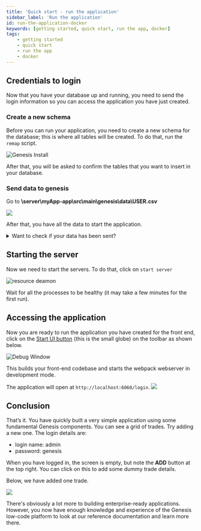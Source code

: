 ```yaml
---
title: 'Quick start - run the application'
sidebar_label: 'Run the application'
id: run-the-application-docker
keywords: [getting started, quick start, run the app, docker]
tags:
    - getting started
    - quick start
    - run the app
    - docker
---
```


## Credentials to login

Now that you have your database up and running, you need to send the login information so you can access the application you have just created.

### Create a new schema

Before you can run your application, you need to create a new schema for the database; this is where all tables will be created. To do that, run the `remap` script.

![Genesis Install](/img/intellij-remap.png)

After that, you will be asked to confirm the tables that you want to insert in your database.

### Send data to genesis

Go to **\server\myApp-app\src\main\genesis\data\USER.csv**

![](/img/import_csv_to_genesis.png)

After that, you have all the data to start the application.

<details>
  <summary>Want to check if your data has been sent?</summary>
  To check your database, Genesis Intellij plugin has the following script 

  ![](/img/DbMon-script.png)

  type `table USER` and then `search 1` you will be displayed the following:

```kotlin
==================================
Genesis Database Monitor
Enter 'help' for a list of commands
==================================
DbMon>table USER
DbMon:USER>search 1
==================================
USER
==================================
Field Name                               Value                                    Type                
===========================================================================================
TIMESTAMP                                2023-04-20 18:59:04.080(n:0,s:1428)      NANO_TIMESTAMP      
COMPANY_ID                                                                        STRING              
COMPANY_NAME                             GENESIS                                  STRING              
DOMAIN                                                                            STRING              
EMAIL_ADDRESS                            admin.global@genesis.global                  STRING
FIRST_NAME                               admin                                     STRING
LAST_LOGIN                               2016-04-28                               DATE                
LAST_NAME                                global                                      STRING
ONLINE                                   false                                    BOOLEAN             
PASSWORD                                 1cf46a0c2148f6399159ff576768d715b5207... STRING              
PASSWORD_EXPIRY_DATETIME                                                          DATETIME            
REFRESH_TOKEN                            dPbpA8ej38DzoEG44t0lyLrjeL80TMqR         STRING              
STATUS                                   ENABLED                                  STRING              
USER_NAME                                admin                                  STRING
-------------------------------------------------------------------------------------------
-------------------------------------------------------------------------------------------
Total Results:  1
DbMon:USER>
```
</details>

## Starting the server

Now we need to start the servers. To do that, click on `start server`

![resource deamon](/img/start_server.png)

Wait for all the processes to be healthy (it may take a few minutes for the first run).

## Accessing the application

Now you are ready to run the application you have created for the front end, click on the [Start UI button](../../../server/tooling/intellij-plugin/#starting-the-ui) (this is the small globe) on the toolbar as shown below.

![Debug Window](/img/intellij-ui.png)

This builds your front-end codebase and starts the webpack webserver in development mode.

The application will open at `http://localhost:6060/login`.
![](/img/btfe--positions-example--login.png)


## Conclusion
That’s it. You have quickly built a very simple application using some fundamental Genesis components. You can see a grid of trades. Try adding a new one.
The login details are: 

- login name: admin
- password: genesis

When you have logged in, the screen is empty, but note the **ADD** button at the top right. You can click on this to add some dummy trade details.

Below, we have added one trade.

![](/img/final-result.png)

There's obviously a lot more to building enterprise-ready applications. However, you now have enough knowledge and experience of the Genesis low-code platform to look at our reference documentation and learn more there.
